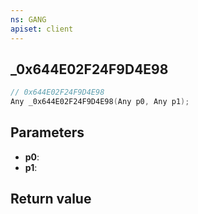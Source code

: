 ```yaml
---
ns: GANG
apiset: client
---
```

## _0x644E02F24F9D4E98

```c
// 0x644E02F24F9D4E98
Any _0x644E02F24F9D4E98(Any p0, Any p1);
```


## Parameters
* **p0**:
* **p1**:

## Return value